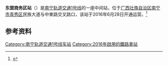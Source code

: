 {{Infobox Station
|BoxWidth = 24em
|Title = 东盟商务区站
|SubTitle = <br>Camh Dunghmungz Sanghvugih
|EngTitle = ASEAN Buisiness District Station
|EngSubTitle = 
|StationSymbol = no
|linecolour = #{{南宁轨道交通标志色|1}}
|ImageName = Nanning ASEAN Business District Station Exit C.jpg
|ImageSize = 250px
|ImageCaption = 站牌立柱
|ImagePadding = 0
|Code = 
|Operator = [[南宁轨道交通|南宁轨道交通]]
|Line = {{南宁轨道交通线路名|1|c}}
|Place = [[广西壮族自治区|广西壮族自治区]][[南宁市|南宁市]][[青秀区|青秀区]]<br>民族大道与中柬路交叉路口
|Coord = 
|connection = 
|ExitNumber = 4
|RouteType = Metro
|MTShowHeader = show
|MTSystem = {{南宁轨道交通线路名|1|c}}
|MTType = 地下站
|MTConcourseType = 整体式站厅
|MTPlatformType = [[岛式站台|岛式站台]]
|MTExitNum = 
|MTTime First = <div style="display:inline-block; text-align: right;">开往[[石埠站|石埠站]]：<br />开往[[南宁东站|火车东站]]：</div><div style="display:inline-block; text-align: right;">06:33<br />06:58</div>
|MTTime Last = <div style="display:inline-block; text-align: right;">开往[[石埠站|石埠站]]：<br />开往[[南宁东站|火车东站]]：</div><div style="display:inline-block; text-align: right;">23:11<br />23:43</div>
|MTStartDate = 2016年6月28日
|MTColour = 
}}

'''东盟商务区站'''（{{lang-za|Camh Dunghmungz Sanghvugih}}）是[[南宁轨道交通|南宁轨道交通]][[南宁轨道交通1号线|1号线]]的一座中间站，位于[[广西壮族自治区|广西壮族自治区]][[南宁市|南宁市]][[青秀区|青秀区]]民族大道与中柬路交叉路口，该站于2016年6月28日开通运营。<ref>{{Cite web |url=http://news.163.com/16/0628/16/BQLNGPNM000146BE.html |title=南宁地铁1号线（东段）开通试运营 正式迈入地铁时代 |access-date=2016-10-14 |archive-url=https://web.archive.org/web/20160914003827/http://news.163.com/16/0628/16/BQLNGPNM000146BE.html |archive-date=2016-09-14 |dead-url=yes }}</ref>

== 参考资料 ==
{{reflist}}

<!-- 临近车站 -->
{{s-rail-start}}
{{s-rail|title=南宁轨道交通}}
{{s-line new|system=NanningRT|line=1|previous=万象城|next=凤岭|type=P1}}
{{s-end}}
{{南宁轨道交通1号线车站}}

[[Category:南宁轨道交通1号线车站|Category:南宁轨道交通1号线车站]]
[[Category:2016年啟用的鐵路車站|Category:2016年啟用的鐵路車站]]